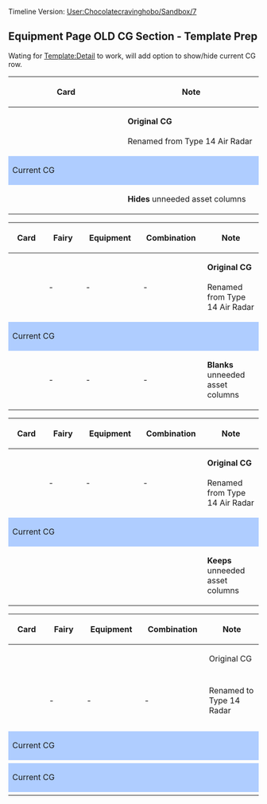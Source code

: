 Timeline Version: [[User:Chocolatecravinghobo/Sandbox/7]]

==Equipment Page OLD CG Section - Template Prep==
Wating for [[Template:Detail]] to work, will add option to show/hide current CG row.
{| class="wikitable" style="text-align: center; border-width:0.2px;"
|-
!style="width:260px;"|Card
!style="width:300px;"|Note
|-
|{{Asset|type=Old Equipment|asset=Card|Type 42 Air Radar|suffix1= - 1|size=x260px}}
|'''Original CG'''<br><br>Renamed from Type 14 Air Radar
|-
! colspan=5 style="background-color:#AFCDFF;" | Current CG
|- style="background-color:#AFCDFF;" 
|{{Equipment/Card|Type 42 Air Radar|size=x260px}}
|'''Hides''' unneeded asset columns 
|}

{| class="wikitable" style="text-align: center; border-width:0.2px;"
|-
!style="width:260px;"|Card
!style="width:260px;"|Fairy
!style="width:260px;"|Equipment
!style="width:260px;"|Combination
!style="width:300px;"|Note
|-
|{{Asset|type=Old Equipment|asset=Card|Type 42 Air Radar|suffix1= - 1|size=x260px}}
| -
| -
| -
|'''Original CG'''<br><br>Renamed from Type 14 Air Radar
|-
! colspan=5 style="background-color:#AFCDFF;" | Current CG
|- style="background-color:#AFCDFF;" 
|{{Equipment/Card|Type 42 Air Radar|size=x260px}}
| -
| -
| -
|'''Blanks''' unneeded asset columns
|}


{| class="wikitable" style="text-align: center; border-width:0.2px;"
|-
!style="width:260px;"|Card
!style="width:260px;"|Fairy
!style="width:260px;"|Equipment
!style="width:260px;"|Combination
!style="width:300px;"|Note
|-
|{{Asset|type=Old Equipment|asset=Card|Type 42 Air Radar|suffix1= - 1|size=x260px}}
| -
| -
| -
|'''Original CG'''<br><br>Renamed from Type 14 Air Radar
|-
! colspan=5 style="background-color:#AFCDFF;" | Current CG
|- style="background-color:#AFCDFF;" 
|{{Equipment/Card|Type 42 Air Radar|size=x260px}}
|{{Asset|type=Equipment|asset=Character|Type 42 Air Radar|size=x260px}}
|{{Asset|type=Equipment|asset=Item|Type 42 Air Radar|size=x260px}}
|{{Asset|type=Equipment|asset=Full|Type 42 Air Radar|size=x260px}}
|'''Keeps''' unneeded asset columns
|}


{| class="wikitable" style="text-align: center; border-width:0.2px;"
|-
!style="width:260px;"|Card
!style="width:260px;"|Fairy
!style="width:260px;"|Equipment
!style="width:260px;"|Combination
!style="width:300px;"|Note
|-
|{{Equipment/Card|12.7cm Twin Gun Mount|size=260px}}
|{{Equipment/Card|12.7cm Twin Gun Mount|size=260px}}
|{{Equipment/Card|12.7cm Twin Gun Mount|size=260px}}
|{{Equipment/Card|12.7cm Twin Gun Mount|size=260px}}
|Original CG<br>
|-
|{{Equipment/Card|10cm Twin High-angle Gun Mount|size=x260px}}
|{{Asset|type=Equipment|asset=Character|10cm Twin High-angle Gun Mount|size=x260px}}
|{{Asset|type=Equipment|asset=Item|10cm Twin High-angle Gun Mount|size=x260px}}
|{{Asset|type=Equipment|asset=Full|10cm Twin High-angle Gun Mount|size=x260px}}
|
|-
|{{Equipment/Card|Ju 87C Kai Ni (w KMX)|size=260px}}
| -
| -
| -
|Renamed to Type 14 Radar
|-
|{{Equipment/Card|12cm 30-tube Rocket Launcher|size=x260px}}
|{{Asset|type=Equipment|asset=Character|12cm 30-tube Rocket Launcher|size=x260px}}
|{{Asset|type=Equipment|asset=Item|12cm 30-tube Rocket Launcher|size=x260px}}
|{{Asset|type=Equipment|asset=Full|12cm 30-tube Rocket Launcher|size=x260px}}
|
|-
|{{Equipment/Card|10cm Twin High-angle Gun Mount|size=x260px}}
|{{Asset|type=Equipment|asset=Character|10cm Twin High-angle Gun Mount|size=x260px}}
|{{Asset|type=Equipment|asset=Item|10cm Twin High-angle Gun Mount|size=x260px}}
|{{Asset|type=Equipment|asset=Full|10cm Twin High-angle Gun Mount|size=x260px}}
|
|-
! colspan=5 style="background-color:#AFCDFF;" | Current CG
|- style="background-color:#AFCDFF;" 
|{{Equipment/Card|12cm 30-tube Rocket Launcher|size=x260px}}
|{{Asset|type=Equipment|asset=Character|12cm 30-tube Rocket Launcher|size=x260px}}
|{{Asset|type=Equipment|asset=Item|12cm 30-tube Rocket Launcher|size=x260px}}
|{{Asset|type=Equipment|asset=Full|12cm 30-tube Rocket Launcher|size=x260px}}
|
|-
! colspan=5 style="background-color:#AFCDFF;" | Current CG
|- style="background-color:#AFCDFF;" 
|{{Equipment/Card|Type 42 Air Radar|size=x260px}}
|{{Asset|type=Equipment|asset=Character|Type 42 Air Radar|size=x260px}}
|{{Asset|type=Equipment|asset=Item|Type 42 Air Radar|size=x260px}}
|{{Asset|type=Equipment|asset=Full|Type 42 Air Radar|size=x260px}}
|
|}